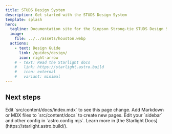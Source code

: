 ```yaml
---
title: STUDS Design System
description: Get started with the STUDS Design System
template: splash
hero:
  tagline: Documentation site for the Simpson Strong-tie STUDS Design System
  image:
    file: ../../assets/houston.webp
  actions:
    - text: Design Guide
      link: /guides/design/
      icon: right-arrow
    # - text: Read the Starlight docs
    #   link: https://starlight.astro.build
    #   icon: external
    #   variant: minimal
---
```



## Next steps

<CardGrid stagger>
	<Card title="Update content" icon="pencil">
		Edit `src/content/docs/index.mdx` to see this page change.
	</Card>
	<Card title="Add new content" icon="add-document">
		Add Markdown or MDX files to `src/content/docs` to create new pages.
	</Card>
	<Card title="Configure your site" icon="setting">
		Edit your `sidebar` and other config in `astro.config.mjs`.
	</Card>
	<Card title="Read the docs" icon="open-book">
		Learn more in [the Starlight Docs](https://starlight.astro.build/).
	</Card>
</CardGrid>
